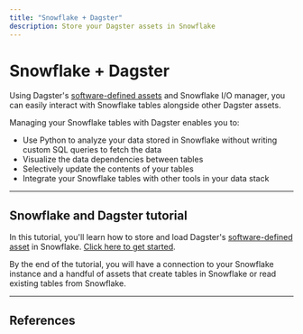 ```yaml
---
title: "Snowflake + Dagster"
description: Store your Dagster assets in Snowflake
---
```


# Snowflake + Dagster

Using Dagster's [software-defined assets](/concepts/assets/software-defined-assets) and Snowflake I/O manager, you can easily interact with Snowflake tables alongside other Dagster assets.

Managing your Snowflake tables with Dagster enables you to:

- Use Python to analyze your data stored in Snowflake without writing custom SQL queries to fetch the data
- Visualize the data dependencies between tables
- Selectively update the contents of your tables
- Integrate your Snowflake tables with other tools in your data stack

---

## Snowflake and Dagster tutorial

In this tutorial, you'll learn how to store and load Dagster's [software-defined asset](/concepts/assets/software-defined-assets) in Snowflake. [Click here to get started](/integrations/snowflake/using-snowflake-with-dagster).

By the end of the tutorial, you will have a connection to your Snowflake instance and a handful of assets that create tables in Snowflake or read existing tables from Snowflake.

---

## References

<ArticleList>
  <ArticleListItem
    title="Additional Snowflake features"
    href="/integrations/snowflake/reference"
  ></ArticleListItem>
  <ArticleListItem
    title="Snowflake API reference"
    href="/\_apidocs/libraries/dagster-snowflake"
  ></ArticleListItem>
</ArticleList>
